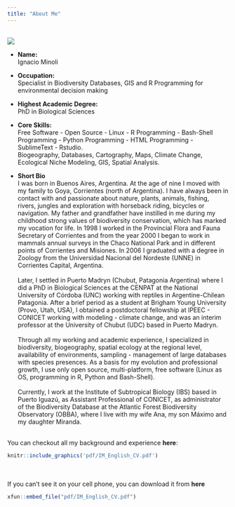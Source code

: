 ```yaml
---
title: "About Me"
---
```


<br>
![](images/foto_perfil_2.jpg)<br>

- __Name:__<br>
Ignacio Minoli
- __Occupation:__<br>
Specialist in Biodiversity Databases, GIS and R Programming for environmental decision making
- __Highest Academic Degree:__<br>
PhD in Biological Sciences
- __Core Skills:__<br>
Free Software - Open Source - Linux - R Programming - Bash-Shell Programming - Python Programming - HTML Programming - SublimeText - Rstudio.<br>
Biogeography, Databases, Cartography, Maps, Climate Change, Ecological Niche Modeling, GIS, Spatial Analysis.
<br>

- __Short Bio__<br>
I was born in Buenos Aires, Argentina. At the age of nine I moved with my family to Goya, Corrientes (north of Argentina). I have always been in contact with and passionate about nature, plants, animals, fishing, rivers, jungles and exploration with horseback riding, bicycles or navigation. My father and grandfather have instilled in me during my childhood strong values of biodiversity conservation, which has marked my vocation for life. In 1998 I worked in the Provincial Flora and Fauna Secretary of Corrientes and from the year 2000 I began to work in mammals annual surveys in the Chaco National Park and in different points of Corrientes and Misiones. In 2006 I graduated with a degree in Zoology from the Universidad Nacional del Nordeste (UNNE) in Corrientes Capital, Argentina.<br>
<br>
Later, I settled in Puerto Madryn (Chubut, Patagonia Argentina) where I did a PhD in Biological Sciences at the CENPAT at the National University of Córdoba (UNC) working with reptiles in Argentine-Chilean Patagonia. After a brief period as a student at Brigham Young University (Provo, Utah, USA), I obtained a postdoctoral fellowship at IPEEC - CONICET working with modeling - climate change, and was an interim professor at the University of Chubut (UDC) based in Puerto Madryn.<br> 
<br>
Through all my working and academic experience, I specialized in biodiversity, biogeography, spatial ecology at the regional level, availability of environments, sampling - management of large databases with species presences. As a basis for my evolution and professional growth, I use only open source, multi-platform, free software (Linux as OS, programming in R, Python and Bash-Shell).<br>
<br>
Currently, I work at the Institute of Subtropical Biology (IBS) based in Puerto Iguazú, as Assistant Professional of CONICET, as administrator of the Biodiversity Database at the Atlantic Forest Biodiversity Observatory (OBBA), where I live with my wife Ana, my son Máximo and my daughter Miranda.<br>
<br>

You can checkout all my background and experience <b>here</b>:
<br>

```r
knitr::include_graphics('pdf/IM_English_CV.pdf')
```
<br>
<br>
If you can't see it on your cell phone, you can download it from __here__
```r
xfun::embed_file("pdf/IM_English_CV.pdf")
```
<br>

<!-- # ```{r echo=FALSE} -->
<!-- # # a single file, list or directory. https://bookdown.org/yihui/rmarkdown-cookbook/embed-file.html -->
<!-- # xfun::embed_file("pdf/IM_English_CV.pdf") -->
<!-- # ``` -->
<!-- #  -->
<!-- # Or here # https://community.rstudio.com/t/how-to-link-to-a-file-from-an-included-markdown-document-in-a-shiny-app/45907/2 -->
<!-- #  -->
<!-- # ![](pdf/IM_English_CV.pdf) -->